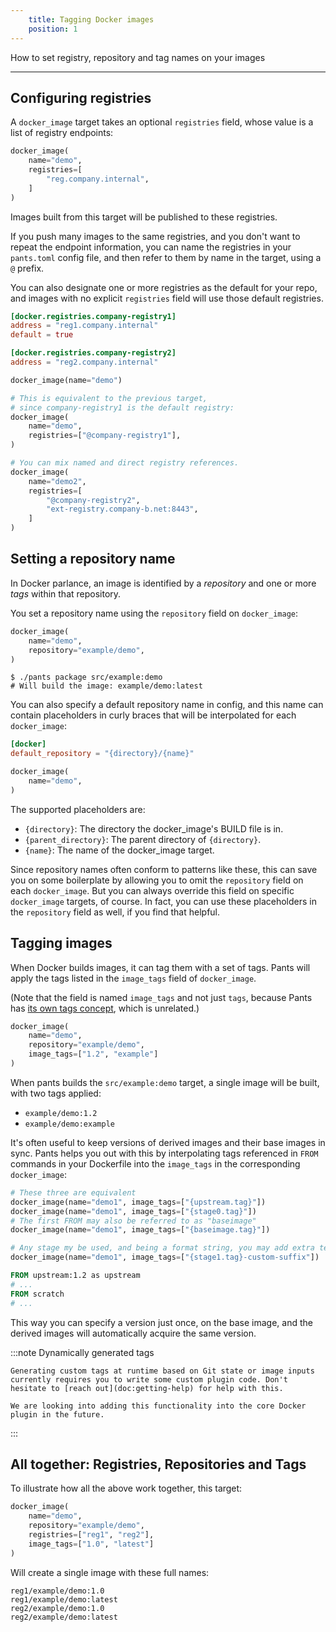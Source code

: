 ```yaml
---
    title: Tagging Docker images
    position: 1
---
```



How to set registry, repository and tag names on your images

---

## Configuring registries

A `docker_image` target takes an optional `registries` field, whose value is a list of registry endpoints:

```python title="src/example/BUILD"
docker_image(
    name="demo",
    registries=[
        "reg.company.internal",
    ]
)
```

Images built from this target will be published to these registries.

If you push many images to the same registries, and you don't want to repeat the endpoint information, you can name the registries in your `pants.toml` config file, and then refer to them by name in the target, using a `@` prefix.

You can also designate one or more registries as the default for your repo, and images with no explicit `registries` field will use those default registries.

<Tabs>
<TabItem value="pants.toml" label="pants.toml">

```toml
[docker.registries.company-registry1]
address = "reg1.company.internal"
default = true

[docker.registries.company-registry2]
address = "reg2.company.internal"
```

</TabItem>
<TabItem value="src/example/BUILD" label="src/example/BUILD">

```python
docker_image(name="demo")

# This is equivalent to the previous target,
# since company-registry1 is the default registry:
docker_image(
    name="demo",
    registries=["@company-registry1"],
)

# You can mix named and direct registry references.
docker_image(
    name="demo2",
    registries=[
        "@company-registry2",
        "ext-registry.company-b.net:8443",
    ]
)
```

</TabItem>
</Tabs>

## Setting a repository name

In Docker parlance, an image is identified by a _repository_ and one or more _tags_ within that repository.

You set a repository name using the `repository` field on `docker_image`:

```python title="src/example/BUILD"
docker_image(
    name="demo",
    repository="example/demo",
)
```

```shell
$ ./pants package src/example:demo
# Will build the image: example/demo:latest
```

You can also specify a default repository name in config, and this name can contain placeholders in curly braces that will be interpolated for each `docker_image`:

<Tabs>
<TabItem value="pants.toml" label="pants.toml">

```toml
[docker]
default_repository = "{directory}/{name}"
```

</TabItem>
<TabItem value="src/example/BUILD" label="src/example/BUILD">

```python
docker_image(
    name="demo",
)
```

</TabItem>
</Tabs>

The supported placeholders are:

- `{directory}`: The directory the docker_image's BUILD file is in.
- `{parent_directory}`: The parent directory of `{directory}`.
- `{name}`: The name of the docker_image target.

Since repository names often conform to patterns like these, this can save you on some boilerplate by allowing you to omit the `repository` field on each `docker_image`. But you can always override this field on specific `docker_image` targets, of course. In fact, you can use these placeholders in the `repository` field as well, if you find that helpful.

## Tagging images

When Docker builds images, it can tag them with a set of tags. Pants will apply the tags listed in the `image_tags` field of `docker_image`.

(Note that the field is named `image_tags` and not just `tags`, because Pants has [its own tags concept](doc:reference-target#codetagscode), which is unrelated.)

```python title="src/example/BUILD"
docker_image(
    name="demo",
    repository="example/demo",
    image_tags=["1.2", "example"]
)
```

When pants builds the `src/example:demo` target, a single image will be built, with two tags applied:

- `example/demo:1.2`
- `example/demo:example`

It's often useful to keep versions of derived images and their base images in sync. Pants helps you out with this by interpolating tags referenced in `FROM` commands in your Dockerfile into the `image_tags` in the corresponding `docker_image`:

<Tabs>
<TabItem value="src/example/BUILD" label="src/example/BUILD">

```python
# These three are equivalent
docker_image(name="demo1", image_tags=["{upstream.tag}"])
docker_image(name="demo1", image_tags=["{stage0.tag}"])
# The first FROM may also be referred to as "baseimage"
docker_image(name="demo1", image_tags=["{baseimage.tag}"])

# Any stage my be used, and being a format string, you may add extra text as well.
docker_image(name="demo1", image_tags=["{stage1.tag}-custom-suffix"])
```

</TabItem>
<TabItem value="src/example/Dockerfile" label="src/example/Dockerfile">

```dockerfile
FROM upstream:1.2 as upstream
# ...
FROM scratch
# ...
```

</TabItem>
</Tabs>

This way you can specify a version just once, on the base image, and the derived images will automatically acquire the same version.

:::note Dynamically generated tags

    Generating custom tags at runtime based on Git state or image inputs currently requires you to write some custom plugin code. Don't hesitate to [reach out](doc:getting-help) for help with this.

    We are looking into adding this functionality into the core Docker plugin in the future.

:::

## All together: Registries, Repositories and Tags

To illustrate how all the above work together, this target:

```python title="src/example/BUILD"
docker_image(
    name="demo",
    repository="example/demo",
    registries=["reg1", "reg2"],
    image_tags=["1.0", "latest"]
)
```

Will create a single image with these full names:

```
reg1/example/demo:1.0
reg1/example/demo:latest
reg2/example/demo:1.0
reg2/example/demo:latest
```
